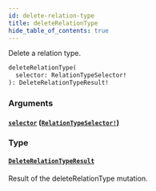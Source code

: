 ```yaml
---
id: delete-relation-type
title: deleteRelationType
hide_table_of_contents: true
---
```



Delete a relation type.

```graphql
deleteRelationType(
  selector: RelationTypeSelector!
): DeleteRelationTypeResult!
```


### Arguments

#### [`selector`](#) ([`RelationTypeSelector!`](/docs/directory-api-reference/schema/relation-types/inputs/relation-type-selector))




### Type

#### [`DeleteRelationTypeResult`](/docs/directory-api-reference/schema/relations-types/objects/delete-relation-type-result)

Result of the deleteRelationType mutation.




